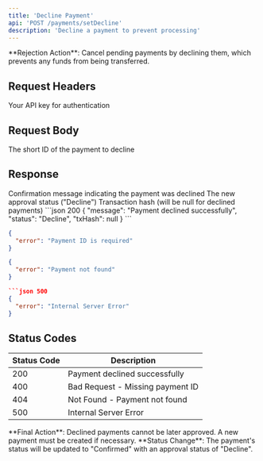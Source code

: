 ```yaml
---
title: 'Decline Payment'
api: 'POST /payments/setDecline'
description: 'Decline a payment to prevent processing'
---
```


<Note>
**Rejection Action**: Cancel pending payments by declining them, which prevents any funds from being transferred.
</Note>

## Request Headers

<ParamField header="x-api-key" type="string" required>
  Your API key for authentication
</ParamField>

## Request Body

<ParamField body="paymentId" type="string" required>
  The short ID of the payment to decline
</ParamField>

## Response

<ResponseField name="message" type="string">
  Confirmation message indicating the payment was declined
</ResponseField>

<ResponseField name="status" type="string">
  The new approval status ("Decline")
</ResponseField>

<ResponseField name="txHash" type="string">
  Transaction hash (will be null for declined payments)
</ResponseField>

<ResponseExample>
```json 200 
{
  "message": "Payment declined successfully",
  "status": "Decline",
  "txHash": null
}
```

```json 400 
{
  "error": "Payment ID is required"
}
```

```json 404 
{
  "error": "Payment not found"
}

```json 500 
{
  "error": "Internal Server Error"
}
```
</ResponseExample>

## Status Codes

| Status Code | Description |
|-------------|-------------|
| 200 | Payment declined successfully |
| 400 | Bad Request - Missing payment ID |
| 404 | Not Found - Payment not found |
| 500 | Internal Server Error |

<Warning>
**Final Action**: Declined payments cannot be later approved. A new payment must be created if necessary.
</Warning>

<Info>
**Status Change**: The payment's status will be updated to "Confirmed" with an approval status of "Decline".
</Info>